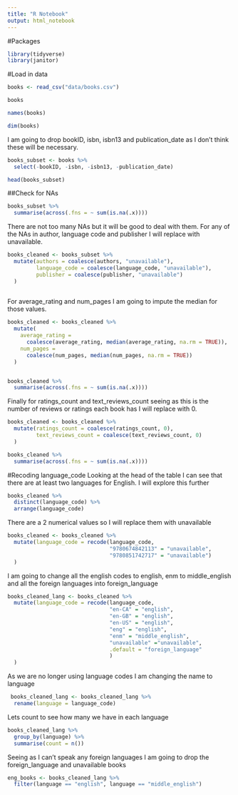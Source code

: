 ```yaml
---
title: "R Notebook"
output: html_notebook
---
```


#Packages
```r
library(tidyverse)
library(janitor)
```


#Load in data
```r
books <- read_csv("data/books.csv")
```
```r
books
```



```r
names(books)

dim(books)
```
I am going to drop bookID, isbn, isbn13 and publication_date as I don't think these will be necessary.

```r
books_subset <- books %>%
  select(-bookID, -isbn, -isbn13, -publication_date)

head(books_subset)
```

##Check for NAs

```r
books_subset %>%
  summarise(across(.fns = ~ sum(is.na(.x))))
```
There are not too many NAs but it will be good to deal with them. For any of the NAs in author, language code and publisher I will replace with unavailable.

```r
books_cleaned <- books_subset %>%
  mutate(authors = coalesce(authors, "unavailable"),
         language_code = coalesce(language_code, "unavailable"),
         publisher = coalesce(publisher, "unavailable")
  )
  

```

For average_rating and num_pages I am going to impute the median for those values.

```r
books_cleaned <- books_cleaned %>%
  mutate(
    average_rating =
      coalesce(average_rating, median(average_rating, na.rm = TRUE)),
    num_pages =
      coalesce(num_pages, median(num_pages, na.rm = TRUE))
  )


books_cleaned %>%
  summarise(across(.fns = ~ sum(is.na(.x))))
```
Finally for ratings_count and text_reviews_count seeing as this is the number of reviews or ratings each book has I will replace with 0.

```r
books_cleaned <- books_cleaned %>%
  mutate(ratings_count = coalesce(ratings_count, 0),
         text_reviews_count = coalesce(text_reviews_count, 0)
  )
```

```r
books_cleaned %>%
  summarise(across(.fns = ~ sum(is.na(.x))))
```
#Recoding language_code
Looking at the head of the table I can see that there are at least two languages for English. I will explore this further

```r
books_cleaned %>% 
  distinct(language_code) %>%
  arrange(language_code)
```
There are a 2 numerical values so I will replace them with unavailable 

```r
books_cleaned <- books_cleaned %>% 
  mutate(language_code = recode(language_code, 
                                "9780674842113" = "unavailable",
                                "9780851742717" = "unavailable")
  )
```

I am going to change all the english codes to english, enm to middle_english and all the foreign languages into foreign_language

```r
books_cleaned_lang <- books_cleaned %>% 
  mutate(language_code = recode(language_code, 
                                "en-CA" = "english",
                                "en-GB" = "english",
                                "en-US" = "english",
                                "eng" = "english",
                                "enm" = "middle_english",
                                "unavailable" ="unavailable",
                                .default = "foreign_language"
                                )
  )
```

As we are no longer using language codes I am changing the name to language
```r
 books_cleaned_lang <- books_cleaned_lang %>% 
  rename(language = language_code)
```

Lets count to see how many we have in each language
```r
books_cleaned_lang %>% 
  group_by(language) %>% 
  summarise(count = n())
```

Seeing as I can't speak any foreign languages I am going to drop the foreign_language and unavailable books 
```r
eng_books <- books_cleaned_lang %>%  
  filter(language == "english", language == "middle_english")
```
